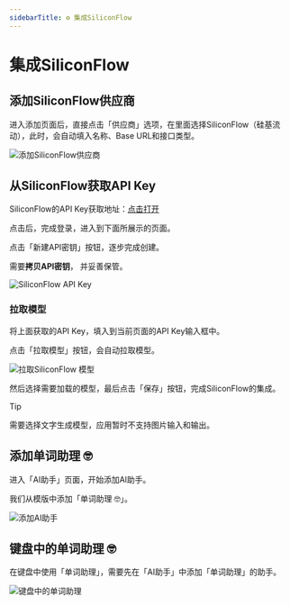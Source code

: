 ```yaml
---
sidebarTitle: ⚙️ 集成SiliconFlow
---
```




# 集成SiliconFlow

## 添加SiliconFlow供应商

进入添加页面后，直接点击「供应商」选项，在里面选择SiliconFlow（硅基流动），此时，会自动填入名称、Base URL和接口类型。

<Image src="/images/ai-service/siliconflow/add-provider.png" alt="添加SiliconFlow供应商"  width={300} height={300} />

## 从SiliconFlow获取API Key

SiliconFlow的API Key获取地址：[点击打开](https://cloud.siliconflow.cn/account/ak)

点击后，完成登录，进入到下面所展示的页面。

点击「新建API密钥」按钮，逐步完成创建。

需要**拷贝API密钥**， 并妥善保管。

<Image src="/images/ai-service/siliconflow/api-key.png" alt="SiliconFlow API Key" />


### 拉取模型

将上面获取的API Key，填入到当前页面的API Key输入框中。

点击「拉取模型」按钮，会自动拉取模型。

<Image src="/images/ai-service/siliconflow/load-models.png" alt="拉取SiliconFlow 模型"  width={300} height={300} />

然后选择需要加载的模型，最后点击「保存」按钮，完成SiliconFlow的集成。

> [!TIP]
> 
> 需要选择文字生成模型，应用暂时不支持图片输入和输出。

## 添加单词助理 🤓

进入「AI助手」页面，开始添加AI助手。

我们从模版中添加「单词助理 🤓」。

<Image src="/images/ai-service/siliconflow/ai-assistant.gif" alt="添加AI助手"  width={300} height={300} />



## 键盘中的单词助理 🤓

在键盘中使用「单词助理」，需要先在「AI助手」中添加「单词助理」的助手。


<Image src="/images/ai-service/siliconflow/keyboard-ai-assistant.gif" alt="键盘中的单词助理"  width={300} height={300} />



